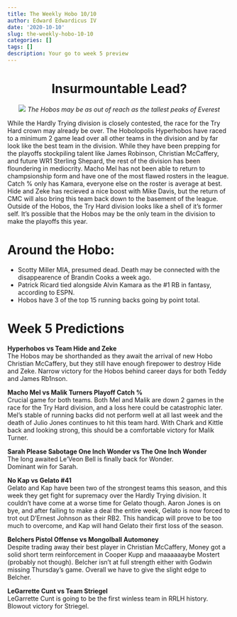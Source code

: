 ```yaml
---
title: The Weekly Hobo 10/10
author: Edward Edwardicus IV
date: '2020-10-10'
slug: the-weekly-hobo-10-10
categories: []
tags: []
description: Your go to week 5 preview
---
```

<center>
# Insurmountable Lead?
![](https://cdn.britannica.com/s:700x500/17/83817-050-67C814CD/Mount-Everest.jpg)
*The Hobos may be as out of reach as the tallest peaks of Everest*
</center>
While the Hardly Trying division is closely contested, the race for the Try Hard crown may already be over. The Hobolopolis Hyperhobos have raced to a minimum 2 game lead over all other teams in the division and by far look like the best team in the division. While they have been prepping for the playoffs stockpiling talent like James Robinson, Christian McCaffery, and future WR1 Sterling Shepard, the rest of the division has been floundering in mediocrity. Macho Mel has not been able to return to champsionship form and have one of the most flawed rosters in the league. Catch % only has Kamara, everyone else on the roster is average at best. Hide and Zeke has recieved a nice boost with Mike Davis, but the return of CMC will also bring this team back down to the basement of the league. Outside of the Hobos, the Try Hard division looks like a shell of it's former self. It's possible that the Hobos may be the only team in the division to make the playoffs this year. 


# Around the Hobo:
* Scotty Miller MIA, presumed dead. Death may be connected with the disappearence of Brandin Cooks a week ago. 
* Patrick Ricard tied alongside Alvin Kamara as the #1 RB in fantasy, according to ESPN. 
* Hobos have 3 of the top 15 running backs going by point total. 

# Week 5 Predictions

<strong>Hyperhobos vs Team Hide and Zeke</strong><br>
The Hobos may be shorthanded as they await the arrival of new Hobo Christian McCaffery, but they still have enough firepower to destroy Hide and Zeke. Narrow victory for the Hobos behind career days for both Teddy and James Rb1nson. 

<strong>Macho Mel vs Malik Turners Playoff Catch %</strong><br>
Crucial game for both teams. Both Mel and Malik are down 2 games in the race for the Try Hard division, and a loss here could be catastrophic later. Mel’s stable of running backs did not perform well at all last week and the death of Julio Jones continues to hit this team hard. With Chark and Kittle back and looking strong, this should be a comfortable victory for Malik Turner. 

<strong>Sarah Please Sabotage One Inch Wonder vs The One Inch Wonder</strong><br>
The long awaited Le’Veon Bell is finally back for Wonder. <br>
Dominant win for Sarah. 

<strong>No Kap vs Gelato #41</strong><br>
Gelato and Kap have been two of the strongest teams this season, and this week they get fight for supremacy over the Hardly Trying division. It couldn’t have come at a worse time for Gelato though. Aaron Jones is on bye, and after failing to make a deal the entire week, Gelato is now forced to trot out D’Ernest Johnson as their RB2. This handicap will prove to be too much to overcome, and Kap will hand Gelato their first loss of the season. 

<strong>Belchers Pistol Offense vs Mongolball Automoney</strong><br>
Despite trading away their best player in Christian McCaffery, Money got a solid short term reinforcement in Cooper Kupp and maaaaaaybe Mostert (probably not though). Belcher isn’t at full strength either with Godwin missing Thursday’s game. Overall we have to give the slight edge to Belcher. 

<strong>LeGarrette Cunt vs Team Striegel</strong><br>
LeGarrette Cunt is going to be the first winless team in RRLH history. Blowout victory for Striegel.   

